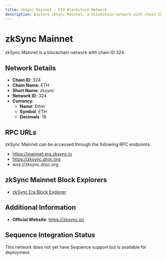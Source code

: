 ```yaml
--- 
title: zkSync Mainnet - ETH Blockchain Network
description: Explore zkSync Mainnet, a blockchain network with chain ID 324. Learn about its native currency, Ether, and how to interact with the network.
---
```


# zkSync Mainnet

zkSync Mainnet is a blockchain network with chain ID 324.

## Network Details

- **Chain ID**: 324
- **Chain Name**: ETH
- **Short Name**: zksync
- **Network ID**: 324
- **Currency**: 
  - **Name**: Ether
  - **Symbol**: ETH
  - **Decimals**: 18

## RPC URLs

zkSync Mainnet can be accessed through the following RPC endpoints:

- https://mainnet.era.zksync.io
- https://zksync.drpc.org
- wss://zksync.drpc.org

## zkSync Mainnet Block Explorers

- [zkSync Era Block Explorer](https://explorer.zksync.io)

## Additional Information

- **Official Website**: https://zksync.io/

## Sequence Integration Status

This network does not yet have Sequence support but is available for deployment.
